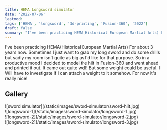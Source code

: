 ```yaml
---
title: HEMA Longsword simulator
date: '2022-07-06'
lastmod:
tags: ['HEMA', 'longsword', '3d-printing', 'Fusion-360', '2022']
draft: false
summary: "I've been practicing HEMA(Historical European Martial Arts) For about 3 years now. Sometimes I just want to grab my long sword and do some drills but sadly my room isn't quite as big as I'd like for that purpose."
---
```


I've been practicing HEMA(Historical European Martial Arts) For about 3 years now. Sometimes I just want to grab my
long sword and do some drills but sadly my room isn't quite as big as I'd like for that purpose. So in a productive mood
I decided to model the hilt in Fusion-360 and went ahead and printed it out. It came out quite well! But some weight could be useful.
I Will have to investigate if I can attach a weight to it somehow. For now it's really nice!

## Gallery

<div className="flex flex-wrap -mx-2 overflow-hidden xl:-mx-2">
    <div className="my-1 px-2 w-full overflow-hidden xl:my-1 xl:px-2 xl:w-1/2">
        ![sword simulator](/static/images/sword-simulator/sword-hilt.jpg)
    </div>
    <div className="my-1 px-2 w-full overflow-hidden xl:my-1 xl:px-2 xl:w-1/2">
        ![longsword-1](/static/images/sword-simulator/longsword-1.jpg)
    </div>
    <div className="my-1 px-2 w-full overflow-hidden xl:my-1 xl:px-2 xl:w-1/2">
        ![longsword-2](/static/images/sword-simulator/longsword-2.jpg)
    </div>
    <div className="my-1 px-2 w-full overflow-hidden xl:my-1 xl:px-2 xl:w-1/2">
        ![longsword-2](/static/images/sword-simulator/longsword-3.jpg)
    </div>
</div>